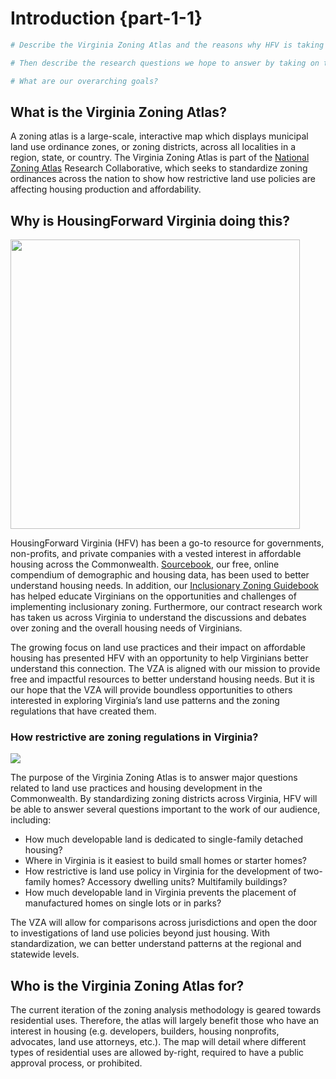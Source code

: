 # Introduction {part-1-1}

```r

# Describe the Virginia Zoning Atlas and the reasons why HFV is taking on this project.

# Then describe the research questions we hope to answer by taking on this project.

# What are our overarching goals?


```

## What is the Virginia Zoning Atlas?

A zoning atlas is a large-scale, interactive map which displays municipal land use ordinance zones, or zoning districts, across all localities in a region, state, or country. The Virginia Zoning Atlas is part of the [National Zoning Atlas](https://zoningatlas.org) Research Collaborative, which seeks to standardize zoning ordinances across the nation to show how restrictive land use policies are affecting housing production and affordability.

## Why is HousingForward Virginia doing this?

![](img/hfv_logo.jpg){fig-align="center" width="463"}

HousingForward Virginia (HFV) has been a go-to resource for governments, non-profits, and private companies with a vested interest in affordable housing across the Commonwealth. [Sourcebook](https://housingforwardva.org/toolkits/sourcebook/), our free, online compendium of demographic and housing data, has been used to better understand housing needs. In addition, our [Inclusionary Zoning Guidebook](https://housingforwardva.org/focused-initiatives/inclusionary-housing/) has helped educate Virginians on the opportunities and challenges of implementing inclusionary zoning. Furthermore, our contract research work has taken us across Virginia to understand the discussions and debates over zoning and the overall housing needs of Virginians.

The growing focus on land use practices and their impact on affordable housing has presented HFV with an opportunity to help Virginians better understand this connection. The VZA is aligned with our mission to provide free and impactful resources to better understand housing needs. But it is our hope that the VZA will provide boundless opportunities to others interested in exploring Virginia's land use patterns and the zoning regulations that have created them.

### How restrictive are zoning regulations in Virginia?

![](img/zoning_map.png){fig-align="center"}

The purpose of the Virginia Zoning Atlas is to answer major questions related to land use practices and housing development in the Commonwealth. By standardizing zoning districts across Virginia, HFV will be able to answer several questions important to the work of our audience, including:

-   How much developable land is dedicated to single-family detached housing?
-   Where in Virginia is it easiest to build small homes or starter homes?
-   How restrictive is land use policy in Virginia for the development of two-family homes? Accessory dwelling units? Multifamily buildings?
-   How much developable land in Virginia prevents the placement of manufactured homes on single lots or in parks?

The VZA will allow for comparisons across jurisdictions and open the door to investigations of land use policies beyond just housing. With standardization, we can better understand patterns at the regional and statewide levels.

## Who is the Virginia Zoning Atlas for?

The current iteration of the zoning analysis methodology is geared towards residential uses. Therefore, the atlas will largely benefit those who have an interest in housing (e.g. developers, builders, housing nonprofits, advocates, land use attorneys, etc.). The map will detail where different types of residential uses are allowed by-right, required to have a public approval process, or prohibited.
